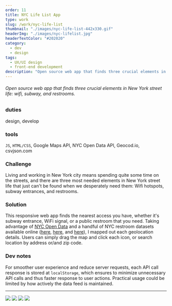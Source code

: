 ```yaml
---
order: 11
title: NYC Life List App
type: work
slug: /work/nyc-life-list
thumbnail: "./images/nyc-life-list-442x330.gif"
headerImg: "./images/nyc-lifelist.jpg"
headerTextColor: "#202020"
category:
  - dev
  - design
tags:
  - UX/UI design
  - front-end development
description: "Open source web app that finds three crucial elements in New York street life: wifi, subway, and restrooms."
---
```



###### Open source web app that finds three crucial elements in New York street life: wifi, subway, and restrooms.

<section class="portfolioDetail">

### duties

design, develop

</section>

<section class="portfolioDetail">

### tools

`JS`, `HTML/CSS`, Google Maps API, NYC Open Data API, Geocod.io, csvjson.com

</section>

<section class="portfolioDetail">

### Challenge

Living and working in New York city means spending quite some time on the streets, and there are three most needed elements in New York street life that just can't be found when we desperately need them: Wifi hotspots, subway entrances, and restrooms.

</section>

<section class="portfolioDetail">

### Solution

This responsive web app finds the nearest access you have, whether it's subway entrance, WiFi signal, or a public restroom that you need. Taking advantage of [NYC Open Data](https://opendata.cityofnewyork.us/) and a handful of NYC restroom datasets available online ([here](http://www.toiletfinder.com/), [here](http://diaroogle.com/toilets), and [here](http://m3.mappler.net/nyrestroom/)), I mapped out each geolocation details. Users can simply drag the map and click each icon, or search location by address or/and zip code.

</section>

<section class="portfolioDetail">

### Dev notes

For smoother user experience and reduce server requests, each API call response is stored at `localStorage`, which ensures to minimize unnecessary API calls and thus faster response to user actions. Practical usage could be limited by how actively the data feed is maintained.

</section>
<ButtonContainer>
  <SimpleButton cta="Launch Live App" link="https://baadaa.github.io/nyc-life-list/" color="var(--yellow500)" />
  <SimpleButton cta="View GitHub Repo" link="https://github.com/baadaa/NYC-Life-List" color="var(--green500)" />
</ButtonContainer>

---

![](./images/nyc-life-01.jpg)
![](./images/nyc-life-02.jpg)
![](./images/nyc-life-03.jpg)
![](./images/nyc-life-04.gif)
